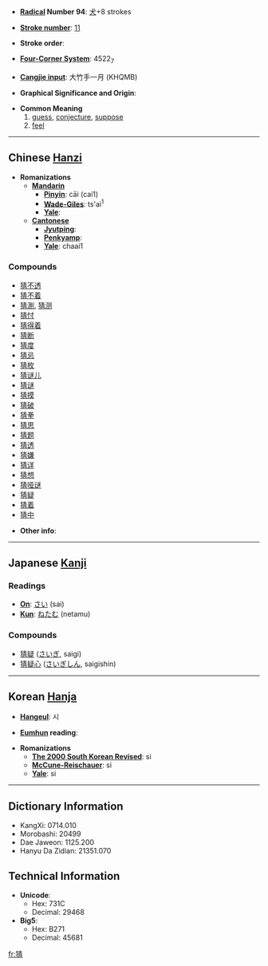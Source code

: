 * '''[[Wiktionary:Chinese radical index| Radical]] Number 94''': [[Wiktionary:Chinese radical index 犬|犬]]+8 strokes

* '''[[Wiktionary:Chinese total strokes index|Stroke number]]''': [[Wiktionary:Chinese total strokes index 11|11]]

* '''Stroke order''': 

* '''[[Wiktionary:Chinese four corner index|Four-Corner System]]''': 4522<sub>7</sub>

* '''[[Wiktionary:Chinese Cangjie index|Cangjie input]]''': 大竹手一月 (KHQMB)

* '''Graphical Significance and Origin''': 

* '''Common Meaning'''
*#[[guess]], [[conjecture]], [[suppose]]
*# [[feel]]

----

== Chinese [[Hanzi]] ==

* '''Romanizations'''
** '''[[Mandarin]]'''
*** '''[[Pinyin]]''': cāi (cai1)
*** '''[[Wade-Giles]]''': ts'ai<sup>1</sup>
*** '''[[Yale]]''': 
** '''[[Cantonese]]'''
*** '''[[Jyutping]]''':
*** '''[[Penkyamp]]''': 
*** '''[[Yale]]''': chaai1

===Compounds===
*[[猜不透]]
*[[猜不着]]
*[[猜測]], [[猜测]]
*[[猜忖]]
*[[猜得着]]
*[[猜断]]
*[[猜度]]
*[[猜忌]]
*[[猜枚]]
*[[猜谜儿]]
*[[猜谜]]
*[[猜摸]]
*[[猜破]]
*[[猜拳]]
*[[猜思]]
*[[猜题]]
*[[猜透]]
*[[猜嫌]]
*[[猜详]]
*[[猜想]]
*[[猜哑谜]]
*[[猜疑]]
*[[猜着]]
*[[猜中]]

* '''Other info''': 

----

== Japanese [[Kanji]] ==

===Readings===
* '''[[On]]''': [[さい]] (sai)
* '''[[Kun]]''': [[ねたむ]] (netamu)
===Compounds===
*[[猜疑]] ([[さいぎ]], saigi)
*[[猜疑心]] ([[さいぎしん]], saigishin)

----

== Korean [[Hanja]] ==

* '''[[Hangeul]]''': 시

* '''[[Eumhun]] reading''': 

* '''Romanizations'''
** '''[[The 2000 South Korean Revised Romanization|The 2000 South Korean Revised]]''': si
** '''[[McCune-Reischauer]]''': si
** '''[[Yale]]''': si

----

== Dictionary Information ==

* KangXi: 0714.010
* Morobashi: 20499
* Dae Jaweon: 1125.200
* Hanyu Da Zidian: 21351.070

== Technical Information ==

* '''Unicode''':
** Hex: 731C
** Decimal: 29468
* '''Big5''':
** Hex: B271
** Decimal: 45681

[[fr:猜]]